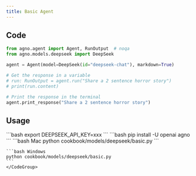 ```yaml
---
title: Basic Agent
---
```


## Code

```python cookbook/models/deepseek/basic.py
from agno.agent import Agent, RunOutput  # noqa
from agno.models.deepseek import DeepSeek

agent = Agent(model=DeepSeek(id="deepseek-chat"), markdown=True)

# Get the response in a variable
# run: RunOutput = agent.run("Share a 2 sentence horror story")
# print(run.content)

# Print the response in the terminal
agent.print_response("Share a 2 sentence horror story")
```

## Usage

<Steps>
  <Snippet file="create-venv-step.mdx" />

  <Step title="Set your API key">
    ```bash
    export DEEPSEEK_API_KEY=xxx
    ```
  </Step>

  <Step title="Install libraries">
    ```bash
    pip install -U openai agno
    ```
  </Step>

  <Step title="Run Agent">
    <CodeGroup>
    ```bash Mac
    python cookbook/models/deepseek/basic.py
    ```

    ```bash Windows
    python cookbook/models/deepseek/basic.py
    ```
    </CodeGroup>
  </Step>
</Steps>